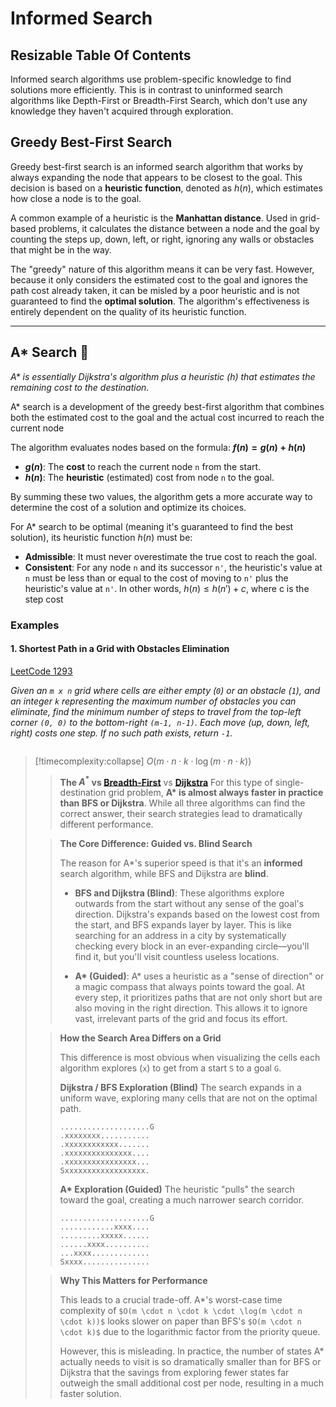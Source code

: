 # Informed Search

## Resizable Table Of Contents



Informed search algorithms use problem-specific knowledge to find solutions more efficiently.
 This is in contrast to uninformed search algorithms like Depth-First or Breadth-First Search, which don't use any knowledge they haven't acquired through exploration.


## Greedy Best-First Search

Greedy best-first search is an informed search algorithm that works by always expanding the node that appears to be closest to the goal. This decision is based on a **heuristic function**, denoted as $h(n)$, which estimates how close a node is to the goal.

A common example of a heuristic is the **Manhattan distance**. Used in grid-based problems, it calculates the distance between a node and the goal by counting the steps up, down, left, or right, ignoring any walls or obstacles that might be in the way.

The "greedy" nature of this algorithm means it can be very fast. However, because it only considers the estimated cost to the goal and ignores the path cost already taken, it can be misled by a poor heuristic and is not guaranteed to find the **optimal solution**. The algorithm's effectiveness is entirely dependent on the quality of its heuristic function.

---

## A\* Search 🌲

*A\* is essentially Dijkstra's algorithm plus a heuristic (h) that estimates the remaining cost to the destination.* 

A\* search is a development of the greedy best-first algorithm that combines both the estimated cost to the goal and the actual cost incurred to reach the current node

The algorithm evaluates nodes based on the formula:
**$f(n) = g(n) + h(n)$**

* **$g(n)$**: The **cost** to reach the current node `n` from the start.
* **$h(n)$**: The **heuristic** (estimated) cost from node `n` to the goal.

By summing these two values, the algorithm gets a more accurate way to determine the cost of a solution and optimize its choices.

For A\* search to be optimal (meaning it's guaranteed to find the best solution), its heuristic function $h(n)$ must be:
* **Admissible**: It must never overestimate the true cost to reach the goal.
* **Consistent**: For any node `n` and its successor `n'`, the heuristic's value at `n` must be less than or equal to the cost of moving to `n'` plus the heuristic's value at `n'`. In other words, $h(n) \le h(n') + c$, where c is the step cost

### Examples

#### 1. Shortest Path in a Grid with Obstacles Elimination
 [LeetCode 1293](https://leetcode.com/problems/shortest-path-in-a-grid-with-obstacles-elimination/)

*Given an `m x n` grid where cells are either empty (`0`) or an obstacle (`1`), and an integer `k` 
representing the maximum number of obstacles you can eliminate, find the minimum number of steps to travel from the top-left corner `(0, 0)`
to the bottom-right `(m-1, n-1)`. Each move (up, down, left, right) costs one step. If no such path exists, return `-1`.*
    

```python file=backend/algorithms/a-star.py#func:aStarShortestPath
```



> [!timecomplexity:collapse]  $O(m \cdot n \cdot k \cdot \log(m \cdot n \cdot k))$
> 
> > **The  $A^{*}$ vs  [Breadth-First](./bfs#7-shortest-path-in-a-grid-with-obstacles-elimination)** vs **[Dijkstra](./dijkstra#5-shortest-path-in-a-grid-with-obstacles-elimination)**
>> For this type of single-destination grid problem, **A\* is almost always faster in practice than BFS or Dijkstra**. While all three algorithms can find the correct answer, their search strategies lead to dramatically different performance.
>
>> **The Core Difference: Guided vs. Blind Search**
>> 
>> The reason for A\*'s superior speed is that it's an **informed** search algorithm, while BFS and Dijkstra are **blind**.
>> 
>>   * **BFS and Dijkstra (Blind)**: These algorithms explore outwards from the start without any sense of the goal's direction. Dijkstra's expands based on the lowest cost from the start, and BFS expands layer by layer. This is like searching for an address in a city by systematically checking every block in an ever-expanding circle—you'll find it, but you'll visit countless useless locations.
>> 
>>   * **A\* (Guided)**: A\* uses a heuristic as a "sense of direction" or a magic compass that always points toward the goal. At every step, it prioritizes paths that are not only short but are also moving in the right direction. This allows it to ignore vast, irrelevant parts of the grid and focus its effort.
>
>
>> **How the Search Area Differs on a Grid**
>> 
>> This difference is most obvious when visualizing the cells each algorithm explores (`x`) to get from a start `S` to a goal `G`.
>> 
>> **Dijkstra / BFS Exploration (Blind)**
>> The search expands in a uniform wave, exploring many cells that are not on the optimal path.
>> 
>> ```
>> ....................G
>> .xxxxxxxx...........
>> .xxxxxxxxxxxx.......
>> .xxxxxxxxxxxxxxx....
>> .xxxxxxxxxxxxxxxx...
>> Sxxxxxxxxxxxxxxxxxx.
>> ```
>> 
>> 
>> 
>> **A\* Exploration (Guided)**
>> The heuristic "pulls" the search toward the goal, creating a much narrower search corridor.
>> 
>> ```
>> ....................G
>> ............xxxx....
>> .........xxxxx......
>> ......xxxx..........
>> ...xxxx.............
>> Sxxxx...............
>> ```
>> 
>
>> **Why This Matters for Performance**
>> 
>> This leads to a crucial trade-off. A\*'s worst-case time complexity of `$O(m \cdot n \cdot k \cdot \log(m \cdot n \cdot k))$` looks slower on paper than BFS's `$O(m \cdot n \cdot k)$` due to the logarithmic factor from the priority queue.
>> 
>> However, this is misleading. In practice, the number of states A\* actually needs to visit is so dramatically smaller than for BFS or Dijkstra that the savings from exploring fewer states far outweigh the small additional cost per node, resulting in a much faster solution.